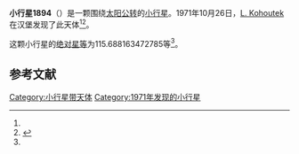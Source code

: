 {{Infobox planet
| bgcolour = #FFFFC0
| name = 1894 Haffner
| symbol = 
| image = 
| caption = 
| discovery = yes
| discovery_ref = 
| discoverer = [[L._Kohoutek|L. Kohoutek]]
| discovery_site = [[汉堡|汉堡]] 
| discovered = 1971年10月26日
| designations = yes
| mp_name = 
| named_after = 
| alt_names = 1971 UH/ 1932 YG / 1961 TH / 1961 TP1
| mp_category = [[主带小行星|主带小行星]]
| orbit_ref = <ref name="a">[http://ssd.jpl.nasa.gov/sbdb.cgi?sstr=1894 1894 Haffner] {{Wayback|url=http://ssd.jpl.nasa.gov/sbdb.cgi?sstr=1894 |date=20210116092653 }}，小行星數據庫瀏覽器（JPL Small-Body Database Browser）－[[美国国家航空航天局|美国国家航空航天局]]喷气推进实验室</ref>
| epoch = 2456400.5 (2013年4月18日更新)
| aphelion = {{convert|3.099795889151408|AU|km|3|abbr=on|lk=out}}
| perihelion = {{convert|2.671987467582399|AU|km|3|abbr=on}}
| semimajor = {{convert|2.885891678366904|AU|km|3|abbr=on}}
| eccentricity = 0.074120665
| period = 1790.68199 [[日|日]]<br />4.9[[儒略年|儒略年]]
| avg_speed = 
| inclination = .9095292031872995
| asc_node = 257.7828955959959
| mean_anomaly = 
| arg_peri = 115.688163472785
| satellites = 
| physical_characteristics = yes
| dimensions = 
| mass = 
| density = 
| surface_grav = 
| escape_velocity = 
| sidereal_day = 
| axial_tilt = 
| pole_ecliptic_lat = 
| pole_ecliptic_lon = 
| albedo = 
| temperatures= 
| temp_name1 = 
| mean_temp_1 = 
| max_temp_1 = 
| temp_name2 = 
| max_temp_2 = 
| spectral_type = 
| abs_magnitude = 115.688163472785
}}

'''小行星1894'''（{{lang-en|1894 Haffner}}）是一颗围绕[[太阳|太阳]][[公转|公转]]的[[小行星|小行星]]。1971年10月26日，[[L._Kohoutek|L. Kohoutek]]在汉堡发现了此天体<ref name="a" /><ref>{{cite news|title=小行星列表|url=http://cfa-www.harvard.edu/iau/lists/NumberedMPs.txt|accessdate=2013-07-08|newspaper=哈佛大学|archive-date=2008-05-17|archive-url=https://web.archive.org/web/20080517010638/http://cfa-www.harvard.edu/iau/lists/NumberedMPs.txt|dead-url=no}}</ref>。

这颗小行星的[[绝对星等|绝对星等]]为115.688163472785等<ref name="a" />。

==参考文献==
{{reflist}}
{{Minor Planet Number|[[小行星1893|小行星1893]]|[[小行星1895|小行星1895]]}}

{{小天体}}

[[Category:小行星带天体|Category:小行星带天体]]
[[Category:1971年发现的小行星|Category:1971年发现的小行星]]

{{asteroid-stub}}